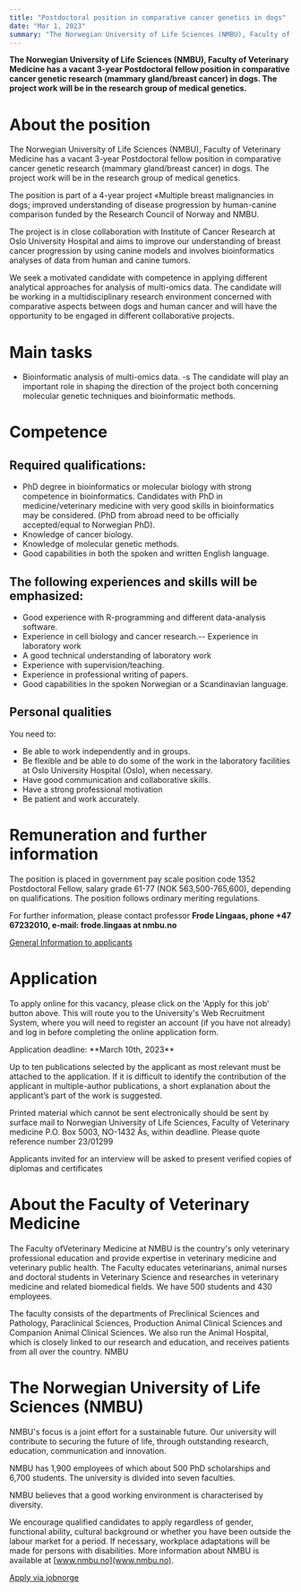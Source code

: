 ```yaml
---
title: "Postdoctoral position in comparative cancer genetics in dogs"
date: "Mar 1, 2023"
summary: "The Norwegian University of Life Sciences (NMBU), Faculty of Veterinary Medicine has a vacant 3-year Postdoctoral fellow position in comparative cancer genetic research (mammary gland/breast cancer) in dogs. The project work will be in the research group of medical genetics."
---
```


**The Norwegian University of Life Sciences (NMBU), Faculty of Veterinary Medicine has a vacant 3-year Postdoctoral fellow position in comparative cancer genetic research (mammary gland/breast cancer) in dogs. The project work will be in the research group of medical genetics.**

# About the position

The Norwegian University of Life Sciences (NMBU), Faculty of Veterinary Medicine has a vacant 3-year Postdoctoral fellow position in comparative cancer genetic research (mammary gland/breast cancer) in dogs. The project work will be in the research group of medical genetics.

The position is part of a 4-year project «Multiple breast malignancies in dogs; improved understanding of disease progression by human-canine comparison funded by the Research Council of Norway and NMBU.

The project is in close collaboration with Institute of Cancer Research at Oslo University Hospital and aims to improve our understanding of breast cancer progression by using canine models and involves bioinformatics analyses of data from human and canine tumors.

We seek a motivated candidate with competence in applying different analytical approaches for analysis of multi-omics data. The candidate will be working in a multidisciplinary research environment concerned with comparative aspects between dogs and human cancer and will have the opportunity to be engaged in different collaborative projects.

# Main tasks

- Bioinformatic analysis of multi-omics data.
-s The candidate will play an important role in shaping the direction of the project both concerning molecular genetic techniques and bioinformatic methods.

# Competence

## Required qualifications:

- PhD degree in bioinformatics or molecular biology with strong competence in bioinformatics. Candidates with PhD in medicine/veterinary medicine with very good skills in bioinformatics may be considered. (PhD from abroad need to be officially accepted/equal to Norwegian PhD).
- Knowledge of cancer biology.
- Knowledge of molecular genetic methods.
- Good capabilities in both the spoken and written English language.

## The following experiences and skills will be emphasized:

- Good experience with R-programming and different data-analysis software.
- Experience in cell biology and cancer research.-- Experience in laboratory work
- A good technical understanding of laboratory work
- Experience with supervision/teaching.
- Experience in professional writing of papers.
- Good capabilities in the spoken Norwegian or a Scandinavian language.


## Personal qualities

You need to:

- Be able to work independently and in groups.
- Be flexible and be able to do some of the work in the laboratory facilities at Oslo University Hospital (Oslo), when necessary.
- Have good communication and collaborative skills.
- Have a strong professional motivation
- Be patient and work accurately.

# Remuneration and further information

The position is placed in government pay scale position code 1352 Postdoctoral Fellow, salary grade 61-77 (NOK 563,500-765,600), depending on qualifications. The position follows ordinary meriting regulations.

For further information, please contact professor **Frode Lingaas, phone +47 67232010, e-mail: frode.lingaas at nmbu.no**

[General Information to applicants](https://www.nmbu.no/om/adm/poa/rekruttering/viktig-informasjon-for-s-kere/information-for-jobseekers-at-nmbu)



# Application

To apply online for this vacancy, please click on the 'Apply for this job' button above. This will route you to the University's Web Recruitment System, where you will need to register an account (if you have not already) and log in before completing the online application form.


<Callout variant="info">
    Application deadline: **March 10th, 2023**
</Callout>

Up to ten publications selected by the applicant as most relevant must be attached to the application. If it is difficult to identify the contribution of the applicant in multiple-author publications, a short explanation about the applicant’s part of the work is suggested.

Printed material which cannot be sent electronically should be sent by surface mail to Norwegian University of Life Sciences, Faculty of Veterinary medicine P.O. Box 5003, NO-1432 Ås, within deadline. Please quote reference number 23/01299

Applicants invited for an interview will be asked to present verified copies of diplomas and certificates

# About the Faculty of Veterinary Medicine

The Faculty ofVeterinary Medicine at NMBU is the country's only veterinary professional education and provide expertise in veterinary medicine and veterinary public health. The Faculty educates veterinarians, animal nurses and doctoral students in Veterinary Science and researches in veterinary medicine and related biomedical fields. We have 500 students and 430 employees.

The faculty consists of the departments of Preclinical Sciences and Pathology, Paraclinical Sciences, Production Animal Clinical Sciences and Companion Animal Clinical Sciences. We also run the Animal Hospital, which is closely linked to our research and education, and receives patients from all over the country.
NMBU

# The Norwegian University of Life Sciences (NMBU)

NMBU's focus is a joint effort for a sustainable future. Our university will contribute to securing the future of life, through outstanding research, education, communication and innovation.

NMBU has 1,900 employees of which about 500 PhD scholarships and 6,700 students. The university is divided into seven faculties.

NMBU believes that a good working environment is characterised by diversity.

We encourage qualified candidates to apply regardless of gender, functional ability, cultural background or whether you have been outside the labour market for a period. If necessary, workplace adaptations will be made for persons with disabilities. More information about NMBU is available at [www.nmbu.no](www.nmbu.no).

[Apply via jobnorge](https://www.jobbnorge.no/en/available-jobs/job/240731/postdoctoral-position-in-comparative-cancer-genetics-in-dogs) 
